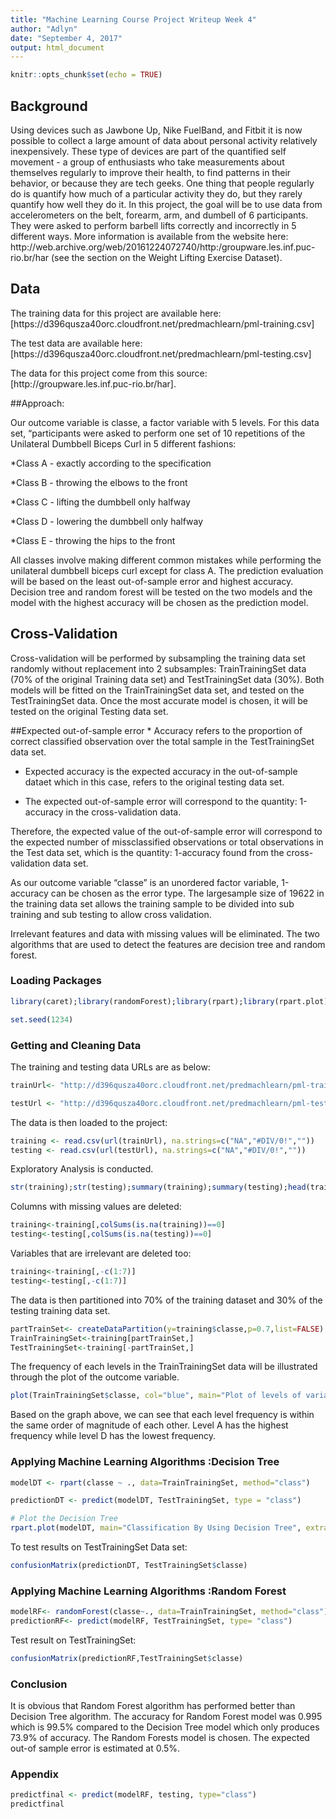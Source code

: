 ---
title: "Machine Learning Course Project Writeup Week 4"
author: "Adlyn"
date: "September 4, 2017"
output: html_document
---

```{r setup, include=FALSE}
knitr::opts_chunk$set(echo = TRUE)
```

## Background
Using devices such as Jawbone Up, Nike FuelBand, and Fitbit it is now possible to collect a large amount of data about personal activity relatively inexpensively. These type of devices are part of the quantified self movement - a group of enthusiasts who take measurements about themselves regularly to improve their health, to find patterns in their behavior, or because they are tech geeks. One thing that people regularly do is quantify how much of a particular activity they do, but they rarely quantify how well they do it. In this project, the goal will be to use data from accelerometers on the belt, forearm, arm, and dumbell of 6 participants. They were asked to perform barbell lifts correctly and incorrectly in 5 different ways. More information is available from the website here: http://web.archive.org/web/20161224072740/http:/groupware.les.inf.puc-rio.br/har (see the section on the Weight Lifting Exercise Dataset).


## Data
The training data for this project are available here: [https://d396qusza40orc.cloudfront.net/predmachlearn/pml-training.csv]

The test data are available here: [https://d396qusza40orc.cloudfront.net/predmachlearn/pml-testing.csv]

The data for this project come from this source: [http://groupware.les.inf.puc-rio.br/har].


##Approach:

Our outcome variable is classe, a factor variable with 5 levels. For this data set, "participants were asked to perform one set of 10 repetitions of the Unilateral Dumbbell Biceps Curl in 5 different fashions:

*Class A - exactly according to the specification 

*Class B - throwing the elbows to the front 

*Class C - lifting the dumbbell only halfway 

*Class D - lowering the dumbbell only halfway 

*Class E - throwing the hips to the front 

All classes involve making different common mistakes while performing the unilateral dumbbell biceps curl except for class A. The prediction evaluation will be based on the least out-of-sample error and highest accuracy. Decision tree and random forest will be tested on the two models and the model with the highest accuracy will be chosen as the prediction model. 


## Cross-Validation


Cross-validation will be performed by subsampling the training data set randomly without replacement into 2 subsamples: TrainTrainingSet data (70% of the original Training data set) and TestTrainingSet data (30%). 
Both models will be fitted on the TrainTrainingSet data set, and tested on the TestTrainingSet data. Once the most accurate model is chosen, it will be tested on the original Testing data set.


##Expected out-of-sample error
* Accuracy refers to the proportion of correct classified observation over the total sample in the TestTrainingSet data set.

* Expected accuracy is the expected accuracy in the out-of-sample dataet which in this case, refers to the original testing data set. 

* The expected out-of-sample error will correspond to the quantity: 1-accuracy in the cross-validation data. 

Therefore, the expected value of the out-of-sample error will correspond to the expected number of missclassified observations or total observations in the Test data set, which is the quantity: 1-accuracy found from the cross-validation data set.

As our outcome variable "classe" is an unordered factor variable, 1-accuracy can be chosen as the error type. The largesample size of 19622 in the training data set allows the training sample to be divided into sub training and sub testing to allow cross validation. 

Irrelevant features and data with missing values will be eliminated. The two algorithms that are used to detect the features are decision tree and random forest. 

### Loading Packages

```{r,echo=TRUE}
library(caret);library(randomForest);library(rpart);library(rpart.plot);library(RColorBrewer);library(ggplot2);library(lattice)

set.seed(1234)

```

### Getting and Cleaning Data

The training and testing data URLs are as below:

```{r,echo=TRUE}
trainUrl<- "http://d396qusza40orc.cloudfront.net/predmachlearn/pml-training.csv"

testUrl <- "http://d396qusza40orc.cloudfront.net/predmachlearn/pml-testing.csv"

```

The data is then loaded to the project:
```{r,echo=TRUE}
training <- read.csv(url(trainUrl), na.strings=c("NA","#DIV/0!",""))
testing <- read.csv(url(testUrl), na.strings=c("NA","#DIV/0!",""))
```

Exploratory Analysis is conducted.
```{r,echo=TRUE, eval=FALSE}
str(training);str(testing);summary(training);summary(testing);head(training);head(testing)
```

Columns with missing values are deleted:
```{r,echo=TRUE}
training<-training[,colSums(is.na(training))==0]
testing<-testing[,colSums(is.na(testing))==0]
```

Variables that are irrelevant are deleted too:

```{r,echo=TRUE}
training<-training[,-c(1:7)]
testing<-testing[,-c(1:7)]
```

The data is then partitioned into 70% of the training dataset and 30% of the testing training data set.

```{r,echo=TRUE}
partTrainSet<- createDataPartition(y=training$classe,p=0.7,list=FALSE)
TrainTrainingSet<-training[partTrainSet,]
TestTrainingSet<-training[-partTrainSet,]
```

The frequency of each levels in the TrainTrainingSet data will be illustrated through the plot of the outcome variable.

```{r,echo=TRUE}
plot(TrainTrainingSet$classe, col="blue", main="Plot of levels of variable classe (TrainTrainingSet data set)", xlab="classe", ylab="Frequency")
```


Based on the graph above, we can see that each level frequency is within the same order of magnitude of each other. Level A has the highest frequency while level D has the lowest frequency.


### Applying Machine Learning Algorithms :Decision Tree
```{r,echo=TRUE}
modelDT <- rpart(classe ~ ., data=TrainTrainingSet, method="class")

predictionDT <- predict(modelDT, TestTrainingSet, type = "class")

# Plot the Decision Tree
rpart.plot(modelDT, main="Classification By Using Decision Tree", extra=102, under=TRUE, faclen=0)
```

To test results on TestTrainingSet Data set:

```{r,echo=TRUE}
confusionMatrix(predictionDT, TestTrainingSet$classe)
```

### Applying Machine Learning Algorithms :Random Forest

```{r,echo=TRUE}
modelRF<- randomForest(classe~., data=TrainTrainingSet, method="class")
predictionRF<- predict(modelRF, TestTrainingSet, type= "class")
```

Test result on TestTrainingSet:
```{r,echo=TRUE}
confusionMatrix(predictionRF,TestTrainingSet$classe)
```

### Conclusion
It is obvious that Random Forest algorithm has performed better than Decision Tree algorithm. The accuracy for Random Forest model was 0.995 which is 99.5% compared to the Decision Tree model which only produces 73.9% of accuracy. The Random Forests model is chosen. The expected out-of sample error is estimated at 0.5%.

### Appendix
```{r,echo=TRUE}
predictfinal <- predict(modelRF, testing, type="class")
predictfinal
```

